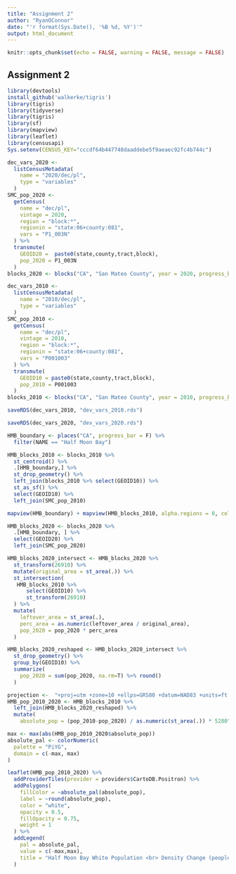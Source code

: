 ```yaml
---
title: "Assignment 2"
author: "RyanOConnor"
date: "'r format(Sys.Date(), '%B %d, %Y')'"
output: html_document
---
```


```r
knitr::opts_chunk$set(echo = FALSE, warning = FALSE, message = FALSE)
```
## Assignment 2
```r
library(devtools)
install_github('walkerke/tigris')
library(tigris)
library(tidyverse)
library(tigris) 
library(sf)
library(mapview) 
library(leaflet)
library(censusapi)
Sys.setenv(CENSUS_KEY="cccdf64b447748daaddebe5f9aeaec92fc4b744c")
```

```r
dec_vars_2020 <-
  listCensusMetadata(
    name = "2020/dec/pl",
    type = "variables"
  )
SMC_pop_2020 <-
  getCensus(
    name = "dec/pl",
    vintage = 2020,
    region = "block:*", 
    regionin = "state:06+county:081",
    vars = "P1_003N"
  ) %>% 
  transmute(
    GEOID20 =  paste0(state,county,tract,block),
    pop_2020 = P1_003N
  )
blocks_2020 <- blocks("CA", "San Mateo County", year = 2020, progress_bar = F)
```


```r
dec_vars_2010 <-
  listCensusMetadata(
    name = "2010/dec/pl",
    type = "variables"
  )
SMC_pop_2010 <-
  getCensus(
    name = "dec/pl",
    vintage = 2010,
    region = "block:*", 
    regionin = "state:06+county:081",
    vars = "P001003"
  ) %>% 
  transmute(
    GEOID10 = paste0(state,county,tract,block),
    pop_2010 = P001003
  )
blocks_2010 <- blocks("CA", "San Mateo County", year = 2010, progress_bar = F)
```

```r
saveRDS(dec_vars_2010, "dev_vars_2010.rds")
```

```r
saveRDS(dec_vars_2020, "dev_vars_2020.rds")
```


```r
HMB_boundary <- places("CA", progress_bar = F) %>% 
  filter(NAME == "Half Moon Bay")

HMB_blocks_2010 <- blocks_2010 %>% 
  st_centroid() %>% 
  .[HMB_boundary,] %>% 
  st_drop_geometry() %>% 
  left_join(blocks_2010 %>% select(GEOID10)) %>% 
  st_as_sf() %>% 
  select(GEOID10) %>% 
  left_join(SMC_pop_2010)

mapview(HMB_boundary) + mapview(HMB_blocks_2010, alpha.regions = 0, color = "red", lwd = 2)

```

```r
HMB_blocks_2020 <- blocks_2020 %>%
  .[HMB_boundary, ] %>% 
  select(GEOID20) %>% 
  left_join(SMC_pop_2020)
```

```r
HMB_blocks_2020_intersect <- HMB_blocks_2020 %>% 
  st_transform(26910) %>% 
  mutate(original_area = st_area(.)) %>% 
  st_intersection(
   HMB_blocks_2010 %>%
      select(GEOID10) %>% 
      st_transform(26910)
  ) %>% 
  mutate(
    leftover_area = st_area(.),
    perc_area = as.numeric(leftover_area / original_area),
    pop_2020 = pop_2020 * perc_area
  )
```


```r
HMB_blocks_2020_reshaped <- HMB_blocks_2020_intersect %>%
  st_drop_geometry() %>% 
  group_by(GEOID10) %>% 
  summarize(
    pop_2020 = sum(pop_2020, na.rm=T) %>% round()
  )
```

```r
projection <-  "+proj=utm +zone=10 +ellps=GRS80 +datum=NAD83 +units=ft +no_defs"
HMB_pop_2010_2020 <- HMB_blocks_2010 %>% 
  left_join(HMB_blocks_2020_reshaped) %>% 
  mutate(
    absolute_pop = (pop_2010-pop_2020) / as.numeric(st_area(.)) * 5280^2 *0.0015625)
```

```r
max <- max(abs(HMB_pop_2010_2020$absolute_pop))
absolute_pal <- colorNumeric(
  palette = "PiYG",
  domain = c(-max, max)
)
```

```r
leaflet(HMB_pop_2010_2020) %>% 
  addProviderTiles(provider = providers$CartoDB.Positron) %>% 
  addPolygons(
    fillColor = ~absolute_pal(absolute_pop),
    label = ~round(absolute_pop),
    color = "white",
    opacity = 0.5,
    fillOpacity = 0.75,
    weight = 1
  ) %>% 
  addLegend(
    pal = absolute_pal,
    value = c(-max,max),
    title = "Half Moon Bay White Population <br> Density Change (people per acre) <br> from 2010 to 2020"
  )
```

